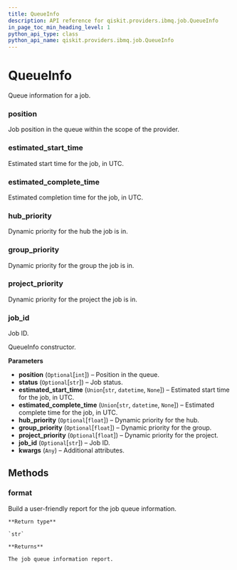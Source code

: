 ```yaml
---
title: QueueInfo
description: API reference for qiskit.providers.ibmq.job.QueueInfo
in_page_toc_min_heading_level: 1
python_api_type: class
python_api_name: qiskit.providers.ibmq.job.QueueInfo
---
```


# QueueInfo

<Class id="qiskit.providers.ibmq.job.QueueInfo" isDedicatedPage={true} github="https://github.com/qiskit/qiskit-ibmq-provider/tree/stable/0.7/qiskit/providers/ibmq/job/queueinfo.py" signature="QueueInfo(position=None, status=None, estimated_start_time=None, estimated_complete_time=None, hub_priority=None, group_priority=None, project_priority=None, job_id=None, **kwargs)" modifiers="class">
  Queue information for a job.

  ### position

  <Attribute id="qiskit.providers.ibmq.job.QueueInfo.position">
    Job position in the queue within the scope of the provider.
  </Attribute>

  ### estimated\_start\_time

  <Attribute id="qiskit.providers.ibmq.job.QueueInfo.estimated_start_time">
    Estimated start time for the job, in UTC.
  </Attribute>

  ### estimated\_complete\_time

  <Attribute id="qiskit.providers.ibmq.job.QueueInfo.estimated_complete_time">
    Estimated completion time for the job, in UTC.
  </Attribute>

  ### hub\_priority

  <Attribute id="qiskit.providers.ibmq.job.QueueInfo.hub_priority">
    Dynamic priority for the hub the job is in.
  </Attribute>

  ### group\_priority

  <Attribute id="qiskit.providers.ibmq.job.QueueInfo.group_priority">
    Dynamic priority for the group the job is in.
  </Attribute>

  ### project\_priority

  <Attribute id="qiskit.providers.ibmq.job.QueueInfo.project_priority">
    Dynamic priority for the project the job is in.
  </Attribute>

  ### job\_id

  <Attribute id="qiskit.providers.ibmq.job.QueueInfo.job_id">
    Job ID.
  </Attribute>

  QueueInfo constructor.

  **Parameters**

  *   **position** (`Optional`\[`int`]) – Position in the queue.
  *   **status** (`Optional`\[`str`]) – Job status.
  *   **estimated\_start\_time** (`Union`\[`str`, `datetime`, `None`]) – Estimated start time for the job, in UTC.
  *   **estimated\_complete\_time** (`Union`\[`str`, `datetime`, `None`]) – Estimated complete time for the job, in UTC.
  *   **hub\_priority** (`Optional`\[`float`]) – Dynamic priority for the hub.
  *   **group\_priority** (`Optional`\[`float`]) – Dynamic priority for the group.
  *   **project\_priority** (`Optional`\[`float`]) – Dynamic priority for the project.
  *   **job\_id** (`Optional`\[`str`]) – Job ID.
  *   **kwargs** (`Any`) – Additional attributes.

  ## Methods

  <span id="queueinfo-format" />

  ### format

  <Function id="qiskit.providers.ibmq.job.QueueInfo.format" signature="QueueInfo.format()">
    Build a user-friendly report for the job queue information.

    **Return type**

    `str`

    **Returns**

    The job queue information report.
  </Function>
</Class>

